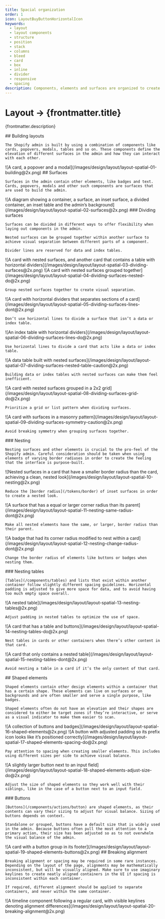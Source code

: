 ```yaml
---
title: Spacial organization
order: 1
icon: LayoutBuyButtonHorizontalIcon
keywords:
  - layout
  - layout components
  - structure
  - position
  - stack
  - columns
  - bleed
  - card
  - box
  - inline
  - divider
  - responsive
  - spacing
description: Components, elements and surfaces are organized to create compositions that make the best use of space.
---
```


# Layout &rarr; {frontmatter.title}

<Lede>{frontmatter.description}</Lede>

<Subnav />

<LayoutSection card>
  <Text>
    ## Building layouts

    The Shopify admin is built by using a combination of components like cards, popovers, modals, tables and so on. These components define the elevation of different surfaces in the admin and how they can interact with each other.

  </Text>
  <Large>
    ![A card, a popover and a modal](/images/design/layout/layout-spatial-01-building@2x.png)
  </Large>
</LayoutSection>

<LayoutSection card>
  <Text>
    ## Surfaces

    Surfaces in the admin contain other elements, like badges and text. Cards, popovers, modals and other such components are surfaces that are used to build the admin.

  </Text>
  <Large>
    ![A diagram showing a container, a surface, an inset surface, a divided container, an inset table and the admin’s background](/images/design/layout/layout-spatial-02-surfaces@2x.png)
  </Large>
</LayoutSection>

<LayoutSection card>
  <Text>
    ### Dividing surfaces

    Surfaces can be divided in different ways to offer flexibility when laying out components in the admin.

    Nested surfaces can be grouped together within another surface to achieve visual separation between different parts of a component.

    Divider lines are reserved for data and index tables.

  </Text>
  <Large>
    ![A card with nested surfaces, and another card that contains a table with horizontal dividers](/images/design/layout/layout-spatial-03-dividing-surfaces@2x.png)
  </Large>

  <Medium variant="do">
    ![A card with nested surfaces grouped together](/images/design/layout/layout-spatial-04-dividing-surfaces-nested-do@2x.png)

    Group nested surfaces together to create visual separation.

  </Medium>

  <Medium variant="dont">
    ![A card with horizontal dividers that separates sections of a card](/images/design/layout/layout-spatial-05-dividing-surfaces-lines-dont@2x.png)

    Don’t use horizontal lines to divide a surface that isn’t a data or index table.

  </Medium>

  <Medium variant="do">
    ![An index table with horizontal dividers](/images/design/layout/layout-spatial-06-dividing-surfaces-lines-do@2x.png)

    Use horizontal lines to divide a card that acts like a data or index table.

  </Medium>

  <Medium variant="caution">
    ![A data table built with nested surfaces](/images/design/layout/layout-spatial-07-dividing-surfaces-nested-table-caution@2x.png)

    Building data or index tables with nested surfaces can make them feel inefficient.

  </Medium>

  <Medium variant="do">
    ![A card with nested surfaces grouped in a 2x2 grid](/images/design/layout/layout-spatial-08-dividing-surfaces-grid-do@2x.png)

    Prioritize a grid or list pattern when dividing surfaces.

  </Medium>

  <Medium variant="caution">
    ![A card with surfaces in a masonry pattern](/images/design/layout/layout-spatial-09-dividing-surfaces-symmetry-caution@2x.png)

    Avoid breaking symmetry when grouping surfaces together.

  </Medium>
</LayoutSection>

<LayoutSection card>
  <Text>
    ### Nesting

    Nesting surfaces and other elements is crucial to the pro-feel of the Shopify admin. Careful consideration should be taken when using elements of varying border radiuses in order to create the feeling that the interface is purpose-built.

  </Text>

  <Large variant="do">
    ![Nested surfaces in a card that have a smaller border radius than the card, achieving a clean, nested look](/images/design/layout/layout-spatial-10-nesting@2x.png)

    Reduce the [border radius](/tokens/border) of inset surfaces in order to create a nested look.

  </Large>

  <Medium variant="dont">
    ![A surface that has a equal or larger corner radius than its parent](/images/design/layout/layout-spatial-11-nesting-same-radius-dont@2x.png)

    Make all nested elements have the same, or larger, border radius than their parent.

  </Medium>
  <Medium variant="dont">
    ![A badge that had its corner radius modified to nest within a card](/images/design/layout/layout-spatial-12-nesting-change-radius-dont@2x.png)

    Change the border radius of elements like buttons or badges when nesting them.

  </Medium>
</LayoutSection>

<LayoutSection card>
  <Text>
    ### Nesting tables

    [Tables](/components/tables) and lists that exist within another container follow slightly different spacing guidelines. Horizontal padding is adjusted to give more space for data, and to avoid having too much empty space overall.

  </Text>

  <Large variant="do">
    ![A nested table](/images/design/layout/layout-spatial-13-nesting-tables@2x.png)

    Adjust padding in nested tables to optimize the use of space.

  </Large>

  <Medium variant="do">
    ![A card that has a table and buttons](/images/design/layout/layout-spatial-14-nesting-tables-do@2x.png)

    Nest tables in cards or other containers when there’s other content in that card.

  </Medium>

  <Medium variant="dont">
    ![A card that only contains a nested table](/images/design/layout/layout-spatial-15-nesting-tables-dont@2x.png)

    Avoid nesting a table in a card if it’s the only content of that card.

  </Medium>
</LayoutSection>

<LayoutSection card>
  <Text>
    ## Shaped elements

    Shaped elements contain other design elements within a container that has a certain shape. These elements can live on surfaces or on backgrounds and are often smaller and serve a single purpose, like badges.

    Shaped elements often do not have an elevation and their shapes are considered to either be target zones if they’re interactive, or serve as a visual indicator to make them easier to scan.

  </Text>
  <Large>
    ![A collection of buttons and badges](/images/design/layout/layout-spatial-16-shaped-elements@2x.png)
  </Large>

  <Medium variant="do">
    ![A button with adjusted padding so its prefix icon looks like it’s positioned correctly](/images/design/layout/layout-spatial-17-shaped-elements-spacing-do@2x.png)

    Pay attention to spacing when creating smaller elements. This includes using different sizes per side to achieve visual balance.

  </Medium>

  <Medium variant="do">
    ![A slightly larger button next to an input field](/images/design/layout/layout-spatial-18-shaped-elements-adjust-size-do@2x.png)

    Adjust the size of shaped elements so they work well with their siblings, like in the case of a button next to an input field.

  </Medium>
</LayoutSection>

<LayoutSection card>
  <Text>
    ### Buttons

    [Buttons](/components/actions/button) are shaped elements, as their contents can vary their sizing to adjust for visual balance. Sizing of buttons depends on context.

    Standalone or grouped, buttons have a default size that is widely used in the admin. Because buttons often pull the most attention to a primary action, their size has been adjusted so as to not overwhelm the visual balance of the admin.

  </Text>
  <Large>
    ![A card with a button group in its footer](/images/design/layout/layout-spatial-19-shaped-elements-buttons@2x.png)
  </Large>
</LayoutSection>

<LayoutSection card>
  <Text>
    ## Breaking alignment

    Breaking alignment or spacing may be required in some rare instances. Depending on the layout of the page, alignments may be mathematically inconsistent, but will be visually aligned. Make sure to use imaginary keylines to create neatly aligned containers in the UI if spacing is inconsistent within each container.

    If required, different alignment should be applied to separate containers, and never within the same container.

  </Text>
  <Large>
    ![A timeline component following a regular card, with visible keylines denoting alignment differences](/images/design/layout/layout-spatial-20-breaking-alignment@2x.png)
  </Large>
</LayoutSection>
